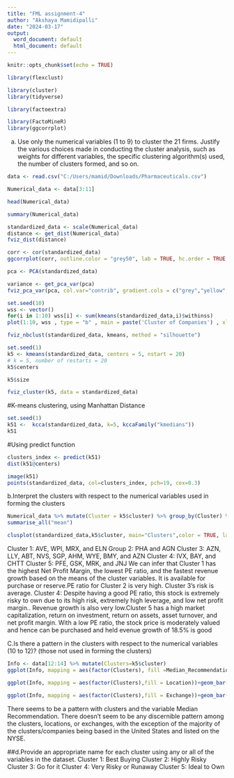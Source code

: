---
title: "FML assignment-4"
author: "Akshaya Mamidipalli"
date: "2024-03-17"
output:
  word_document: default
  html_document: default
---

```{r setup, include=FALSE}
knitr::opts_chunk$set(echo = TRUE)
```

```{r}
library(flexclust)
```
```{r}
library(cluster)
library(tidyverse)  

```
```{r}
library(factoextra) 
```
```{r}
library(FactoMineR)
library(ggcorrplot)

```
a. Use only the numerical variables (1 to 9) to cluster the 21 firms. Justify the various choices made in
conducting the cluster analysis, such as weights for different variables, the specific clustering algorithm(s)
used, the number of clusters formed, and so on.

```{r}
data <- read.csv("C:/Users/mamid/Downloads/Pharmaceuticals.csv")
```

```{r}
Numerical_data <- data[3:11]
```

```{r}
head(Numerical_data)
```
```{r}
summary(Numerical_data)
```
```{r}
standardized_data <- scale(Numerical_data)
distance <- get_dist(Numerical_data)
fviz_dist(distance)
```
```{r}
corr <- cor(standardized_data)
ggcorrplot(corr, outline.color = "grey50", lab = TRUE, hc.order = TRUE, type = "full") 

```
```{r}
pca <- PCA(standardized_data)
```
```{r}
variance <- get_pca_var(pca)
fviz_pca_var(pca, col.var="contrib", gradient.cols = c("grey","yellow","purple","red","blue"),ggrepel = TRUE ) + labs( title = "PCA Variable Variance")

```
```{r}
set.seed(10)
wss <- vector()
for(i in 1:10) wss[i] <- sum(kmeans(standardized_data,i)$withinss)
plot(1:10, wss , type = "b" , main = paste('Cluster of Companies') , xlab = "Number of Clusters", ylab="wss")

```
```{r}
fviz_nbclust(standardized_data, kmeans, method = "silhouette")
```
```{r}
set.seed(1)
k5 <- kmeans(standardized_data, centers = 5, nstart = 20) 
# k = 5, number of restarts = 20
k5$centers 

```
```{r}
k5$size  
```

```{r}
fviz_cluster(k5, data = standardized_data) 
```
#K-means clustering, using Manhattan Distance

```{r}
set.seed(1)
k51 <-  kcca(standardized_data, k=5, kccaFamily("kmedians"))
k51

```
#Using predict function

```{r}
clusters_index <- predict(k51)
dist(k51@centers)
```
```{r}
image(k51)
points(standardized_data, col=clusters_index, pch=19, cex=0.3)
```
b.Interpret the clusters with respect to the numerical variables used in forming the clusters

```{r}
Numerical_data %>% mutate(Cluster = k5$cluster) %>% group_by(Cluster) %>% 
summarise_all("mean")
```
```{r}
clusplot(standardized_data,k5$cluster, main="Clusters",color = TRUE, labels = 2,lines = 0)
```
Cluster 1: AVE, WPI, MRX, and ELN Group 2: PHA and AGN Cluster 3: AZN, LLY, ABT, NVS, SGP, AHM, WYE, BMY, and AZN Cluster 4: IVX, BAY, and CHTT Cluster 5: PFE, GSK, MRK, and JNJ We can infer that Cluster 1 has the highest Net Profit Margin, the lowest PE ratio, and the fastest revenue growth based on the means of the cluster variables. It is available for purchase or reserve.PE ratio for Cluster 2 is very high. Cluster 3's risk is average. Cluster 4: Despite having a good PE ratio, this stock is extremely risky to own due to its high risk, extremely high leverage, and low net profit margin.. Revenue growth is also very low.Cluster 5 has a high market capitalization, return on investment, return on assets, asset turnover, and net profit margin. With a low PE ratio, the stock price is moderately valued and hence can be purchased and held evenue growth of 18.5% is good


C.Is there a pattern in the clusters with respect to the numerical variables (10 to 12)? (those not used in
forming the clusters)
```{r}
Info <- data[12:14] %>% mutate(Clusters=k5$cluster)
ggplot(Info, mapping = aes(factor(Clusters), fill =Median_Recommendation))+geom_bar(position='dodge')+labs(x ='Clusters')

```

```{r}
ggplot(Info, mapping = aes(factor(Clusters),fill = Location))+geom_bar(position = 'dodge')+labs(x ='Clusters')
```

```{r}
ggplot(Info, mapping = aes(factor(Clusters),fill = Exchange))+geom_bar(position = 'dodge')+labs(x ='Clusters')
```
There seems to be a pattern with clusters and the variable Median Recommendation. There doesn't seem to be any discernible pattern among the clusters, locations, or exchanges, with the exception of the majority of the clusters/companies being based in the United States and listed on the NYSE.


##d.Provide an appropriate name for each cluster using any or all of the variables in the dataset. 
Cluster 1: Best Buying 
Cluster 2: Highly Risky 
Cluster 3: Go for it 
Cluster 4: Very Risky or Runaway 
Cluster 5: Ideal to Own

